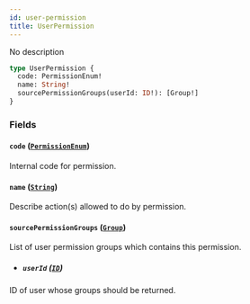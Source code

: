 ```yaml
---
id: user-permission
title: UserPermission
---
```


No description

```graphql
type UserPermission {
  code: PermissionEnum!
  name: String!
  sourcePermissionGroups(userId: ID!): [Group!]
}
```

### Fields

#### `code` ([`PermissionEnum`](../../../developer/api-reference/enums/permission-enum))

Internal code for permission.

#### `name` ([`String`](../../../developer/api-reference/scalars/string))

Describe action(s) allowed to do by permission.

#### `sourcePermissionGroups` ([`Group`](../../../developer/api-reference/objects/group))

List of user permission groups which contains this permission.

- ##### `userId` ([`ID`](../../../developer/api-reference/scalars/id))

ID of user whose groups should be returned.
